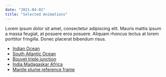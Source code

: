 ```yaml
---
date: "2021-04-02"
title: "Selected Animations"
---
```


Lorem ipsum dolor sit amet, consectetur adipiscing elit. Mauris mattis ipsum a massa feugiat, at posuere eros posuere. Aliquam rhoncus lectus at lorem porttitor fringilla. Donec placerat bibendum risus.

* [Indian Ocean](/gondwana)
* [South Atlantic Ocean](/gondwana)
* [Bouvet triple junction](/gondwana)
* [India Madagaskar Africa](/gondwana)
* [Mantle plume reference frame](/gondwana)

